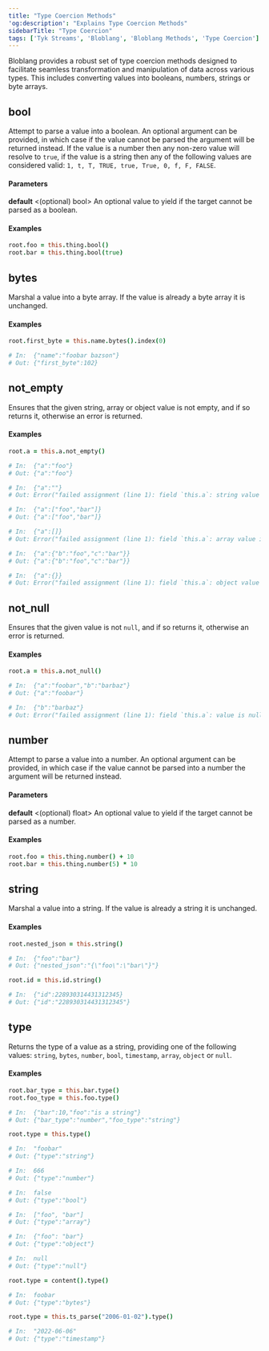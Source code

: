 ```yaml
---
title: "Type Coercion Methods"
'og:description': "Explains Type Coercion Methods"
sidebarTitle: "Type Coercion"
tags: ['Tyk Streams', 'Bloblang', 'Bloblang Methods', 'Type Coercion']
---
```


Bloblang provides a robust set of type coercion methods designed to facilitate seamless transformation and manipulation of data across various types. This includes converting values into booleans, numbers, strings or byte arrays.

## bool

Attempt to parse a value into a boolean. An optional argument can be provided, in which case if the value cannot be parsed the argument will be returned instead. If the value is a number then any non-zero value will resolve to `true`, if the value is a string then any of the following values are considered valid: `1, t, T, TRUE, true, True, 0, f, F, FALSE`.

#### Parameters

**default** &lt;(optional) bool&gt; An optional value to yield if the target cannot be parsed as a boolean.  

#### Examples

```coffee
root.foo = this.thing.bool()
root.bar = this.thing.bool(true)
```

## bytes

Marshal a value into a byte array. If the value is already a byte array it is unchanged.

#### Examples


```coffee
root.first_byte = this.name.bytes().index(0)

# In:  {"name":"foobar bazson"}
# Out: {"first_byte":102}
```

## not_empty

Ensures that the given string, array or object value is not empty, and if so returns it, otherwise an error is returned.

#### Examples


```coffee
root.a = this.a.not_empty()

# In:  {"a":"foo"}
# Out: {"a":"foo"}

# In:  {"a":""}
# Out: Error("failed assignment (line 1): field `this.a`: string value is empty")

# In:  {"a":["foo","bar"]}
# Out: {"a":["foo","bar"]}

# In:  {"a":[]}
# Out: Error("failed assignment (line 1): field `this.a`: array value is empty")

# In:  {"a":{"b":"foo","c":"bar"}}
# Out: {"a":{"b":"foo","c":"bar"}}

# In:  {"a":{}}
# Out: Error("failed assignment (line 1): field `this.a`: object value is empty")
```

## not_null

Ensures that the given value is not `null`, and if so returns it, otherwise an error is returned.

#### Examples


```coffee
root.a = this.a.not_null()

# In:  {"a":"foobar","b":"barbaz"}
# Out: {"a":"foobar"}

# In:  {"b":"barbaz"}
# Out: Error("failed assignment (line 1): field `this.a`: value is null")
```

## number

Attempt to parse a value into a number. An optional argument can be provided, in which case if the value cannot be parsed into a number the argument will be returned instead.

#### Parameters

**default** &lt;(optional) float&gt; An optional value to yield if the target cannot be parsed as a number.  

#### Examples


```coffee
root.foo = this.thing.number() + 10
root.bar = this.thing.number(5) * 10
```

## string

Marshal a value into a string. If the value is already a string it is unchanged.

#### Examples


```coffee
root.nested_json = this.string()

# In:  {"foo":"bar"}
# Out: {"nested_json":"{\"foo\":\"bar\"}"}
```

```coffee
root.id = this.id.string()

# In:  {"id":228930314431312345}
# Out: {"id":"228930314431312345"}
```

## type

Returns the type of a value as a string, providing one of the following values: `string`, `bytes`, `number`, `bool`, `timestamp`, `array`, `object` or `null`.

#### Examples


```coffee
root.bar_type = this.bar.type()
root.foo_type = this.foo.type()

# In:  {"bar":10,"foo":"is a string"}
# Out: {"bar_type":"number","foo_type":"string"}
```

```coffee
root.type = this.type()

# In:  "foobar"
# Out: {"type":"string"}

# In:  666
# Out: {"type":"number"}

# In:  false
# Out: {"type":"bool"}

# In:  ["foo", "bar"]
# Out: {"type":"array"}

# In:  {"foo": "bar"}
# Out: {"type":"object"}

# In:  null
# Out: {"type":"null"}
```

```coffee
root.type = content().type()

# In:  foobar
# Out: {"type":"bytes"}
```

```coffee
root.type = this.ts_parse("2006-01-02").type()

# In:  "2022-06-06"
# Out: {"type":"timestamp"}
```